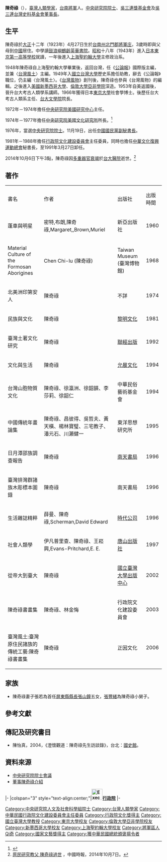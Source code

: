 {{noteTA
|1=zh-hans:庄; zh-hant:庄;
}}
{{Infobox_officeholder
| name = 陳奇祿
| image name =
| width = 
| now = 臺灣人類學家 
| period = 
| Sex = 男 
| party = {{NONP}}
| Native place = [[臺灣|臺灣]][[臺南|臺南]]
| date of birth =1923年4月27日
| place of birth = {{TWN-JPN}}[[台南州|台南州]][[北門郡|北門郡]][[將軍庄|將軍庄]]
| date of death = {{death date and age|df=yes|2014|10|6|1923|4|24}}
| place of death = {{TWN}}[[台北市|台北市]]
| nationality = {{JPN-EMP}}（1923年–1945年）<br>{{ROC}}（1945年–2014年）
| educate = 
*汕頭市第一小學<br><span style="color: blue;">(1930年)</span>
*[[汕頭市第一中學|汕頭市第一中學]]<br><span style="color: blue;">(1935年)</span>
*[[鶴齡英華書院|鶴齡英華書院]](初中三年級)<br><span style="color: blue;">(1938年)</span>
*鶴齡英華書院高中部<br><span style="color: blue;">(1942年)</span>
*[[東京第一高等學校|東京第一高等學校]]<br><span style="color: blue;">(1943年)</span>
*[[上海聖約翰大學|上海聖約翰大學]]<br><span style="color: blue;">(1944－1948年)</span>
*[[美國|美國]][[新墨西哥大學|新墨西哥大學]]<br><span style="color: blue;">(1951-1953年)</span>
*[[英國|英國]][[倫敦大學亞非學院|倫敦大學亞非學院]]<br><span style="color: blue;">(1963-1964年)</span>
*[[日本|日本]][[東京大學|東京大學]]社會學博士<br><span style="color: blue;">(1966年)</span>
| past = 
*[[國立台灣大學|國立台灣大學]]教授<br><span style="color: blue;">(1960-1991年)</span>
*[[密西根州立大學|密西根州立大學]]訪問教授<br><span style="color: blue;">(1969-1970年)</span>
*[[中央研究院|中央研究院]]民族學研究所研究員<br><span style="color: blue;">(1972-1977年)</span>
*中央研究院美國文化研究所研究員兼所長<br><span style="color: blue;">(1973-1977年)</span>
*國立台灣大學文學院院長<br><span style="color: blue;">(1975-1977年)</span>
*[[行政院文化建設委員會|行政院文化建設委員會]]主任委員<br><span style="color: blue;">(1981-1988年) </span>
*[[中華文化復興運動總會|中華文化復興運動總會]]秘書長<br><span style="color: blue;">(1981年8月-1991年3月27日)</span>
*[[國家文化藝術基金會|國家文化藝術基金會]]董事長<br><span style="color: blue;">(1996－1997年) </span>
*[[中華民國公共電視台籌備委員會|中華民國公共電視台籌備委員會]]主任委員<br><span style="color: blue;">(1990－1996年)</span>
{{Infobox_People_Sinica
|组别=人文及社會科學組
|届数=第11屆
|当选年=1976年
}}
}}
'''陳奇祿'''（{{bd|1923年|4月27日|2014年|10月6日|catIdx=Chen陳}}），[[臺灣|臺灣]][[人類學家|人類學家]]，[[台南|台南]][[將軍區|將軍]]人。[[中央研究院院士|中央研究院院士]]、[[吳三連獎基金會|吳三連獎基金會]]及[[吳三連台灣史料基金會|吳三連台灣史料基金會]][[董事長|董事長]]。

==生平==
陳奇祿於[[大正|大正]]十二年（1923年）4月27日生於[[台南州|台南州]][[北門郡|北門郡]][[將軍庄|將軍庄]]，3歲時即與父母到[[中國|中國]]居住。中學讀[[鼓浪嶼|鼓浪嶼]][[鶴齡英華書院|鶴齡英華書院]]。[[昭和|昭和]]十八年（1943年）進入[[日本|日本]][[東京第一高等學校|東京第一高等學校]]就讀，一年後進入[[上海聖約翰大學|上海聖約翰大學]]主修政治系。

1948年陳奇祿自上海聖約翰大學畢業後，返回台灣，任《[[公論報|公論報]]》國際版主編，並兼〈[[台灣風土|台灣風土]]〉主編。1949年入[[國立台灣大學|國立台灣大學]]歷史系擔任助教，辭去《公論報》職位，仍主編〈台灣風土〉。《[[台灣風物|台灣風物]]》創刊後，陳奇祿也參與《台灣風物》的編輯。之後進入[[美國|美國]][[新墨西哥大學|新墨西哥大學]]、[[倫敦大學亞非學院|倫敦大學亞非學院]]深造。1953年自美返國後，晉升台大考古人類學系講師。1966年獲得日本[[東京大學|東京大學]]社會學博士。後歷任台大考古人類系主任、[[台大文學院|台大文學院]]院長。

1972年－1974年擔任[[中央研究院美國研究中心|中央研究院美國研究中心]]主任。

1974年－1977年擔任[[中央研究院美國文化研究所|中央研究院美國文化研究所]]所長。<ref>{{Cite web|url=http://ebook.teldap.tw/v2/reader/book7.jsp|title=《追求卓越～中央研究院八十年》卷二線上電子書|accessdate=2018-08-09|author=|date=|work=ebook.teldap.tw|publisher=|language=en|archive-date=2018-08-09|archive-url=https://web.archive.org/web/20180809060245/http://ebook.teldap.tw/v2/reader/book7.jsp|dead-url=no}}</ref>

1976年，當選[[中央研究院院士|中央研究院院士]]。11月19日，出任[[中國國民黨副秘書長|中國國民黨副秘書長]]。

1981年－1988年擔任[[行政院文化建設委員會|行政院文化建設委員會]]主任委員，同時也擔任[[中華文化復興運動總會|中華文化復興運動總會]]秘書長，至1991年3月27日卸任。

2014年10月6日下午3點，陳奇祿因[[多重器官衰竭|多重器官衰竭]]於[[台大醫院|台大醫院]]逝世。<ref>[http://www.chinatimes.com/newspapers/20141007000435-260115 原民研究教父 陳奇祿過世] {{Wayback|url=http://www.chinatimes.com/newspapers/20141007000435-260115 |date=20141009183652 }}，中國時報，2014年10月7日。</ref>

==著作==
{| class="wikitable" 
|- 
| 書名 || 作者 || 出版社 || 出版時間
|- 
| 蓬車與明星 || 密特,布朗,陳奇祿,Margaret,,Brown,Muriel || 新亞出版社 || 1960
|- 
| Material Culture of the Formosan Aborigines || Chen Chi-lu (陳奇祿) || Taiwan Museum (臺灣博物館) || 1968
|- 
| 北美洲印第安人 || 陳奇祿 || 不詳 || 1974
|- 
| 民族與文化 || 陳奇祿 || [[黎明文化|黎明文化]] || 1981
|- 
| 臺灣土著文化研究 || 陳奇祿 || [[聯經出版|聯經出版]] || 1992
|- 
| 文化與生活 || 陳奇祿 || [[允晨文化|允晨文化]] || 1994
|- 
| 台灣山胞物質文化 || 陳奇祿、徐瀛洲、徐韶韺、李莎莉、徐韶仁 || 中華民俗藝術基金會 || 1994
|- 
| 中國傳統年畫論集 || 陳奇祿、昌彼得、吳哲夫、黃天橫、楊林寶璧、三宅教子、潘元石、川瀨健一 || 東洋思想研究所 || 1995
|- 
| 日月潭邵族調查報告 || 陳奇祿 || [[南天書局|南天書局]] || 1996
|- 
| 臺灣排灣群諸族木彫標本圖錄 || 陳奇祿 || 南天書局 || 1996
|- 
| 生活雜誌精粹 || 薛曼、陳奇祿,Scherman,David Edward || [[時代公司|時代公司]] || 1996
|- 
| 社會人類學 || 伊凡普里查、陳奇祿、王崧興,Evans-Pritchard,E. E. || [[唐山出版社|唐山出版社]] || 1997
|- 
| 從帝大到臺大 || 陳奇祿 || [[國立臺灣大學出版中心|國立臺灣大學出版中心]] || 2002
|- 
| 陳奇祿書畫集 || 陳奇祿、林金悔 || 行政院文化建設委員會 || 2003
|- 
| 臺灣風土:臺灣原住民諸族的傳統工藝:陳奇祿書畫集 || 陳奇祿 || 正因文化 || 2006
|}

== 家族 ==
* 陳奇祿妻子張若為首任[[屏東縣縣長|屏東縣縣長]][[張山鐘|張山鐘]]五女，[[張豐緒|張豐緒]]為陳奇祿小舅子。

==參考文獻==
{{reflist}}
==傳記及研究書目==
*陳怡真，2004，《澄懷觀道：陳奇祿先生訪談錄》，台北：[[國史館|國史館]]。
==資料來源==
*[https://db1n.sinica.edu.tw/textdb/ioconas/02.php?func=22&_op=?ID:H011 中央研究院院士會議]
*[https://web.archive.org/web/20080131061514/http://www.twcenter.org.tw/f01/peo_01.htm 董事陳奇祿介紹]

{{start box}}
{{s-off}}
|-
|colspan="3" style="text-align:center;"|'''[[File:Executive_Yuan,ROC_LOGO.svg|35px]][[行政院|行政院]]'''
|-
{{s-none|首任}}
{{s-title|[[中華民國文化部|行政院文化建設委員會]]主任委員<br><small>第一任<br>1981年11月11日－1988年7月26日}}
{{s-after|[[郭為藩|郭為藩]]}}
{{end box}}

{{中央研究院第十一届院士}}
{{DEFAULTSORT:Chen陳}}
[[Category:中央研究院人文及社會科學組院士|Category:中央研究院人文及社會科學組院士]]
[[Category:台灣人類學家|Category:台灣人類學家]]
[[Category:中華民國行政院文化建設委員會主任委員|Category:中華民國行政院文化建設委員會主任委員]]
[[Category:行政院文化獎得主|Category:行政院文化獎得主]]
[[Category:國立臺灣大學教授|Category:國立臺灣大學教授]]
[[Category:東京大學校友|Category:東京大學校友]]
[[Category:倫敦大學亞非學院校友|Category:倫敦大學亞非學院校友]]
[[Category:新墨西哥大學校友|Category:新墨西哥大學校友]]
[[Category:上海聖約翰大學校友|Category:上海聖約翰大學校友]]
[[Category:將軍區人|Category:將軍區人]]
[[Category:陈姓|Qi奇]]
[[Category:國家文藝獎得主|Category:國家文藝獎得主]]
[[Category:獲中華民國總統頒褒揚令者|Category:獲中華民國總統頒褒揚令者]]